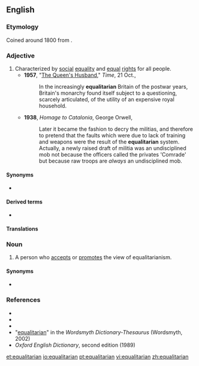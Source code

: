 ==English==

===Etymology===
Coined around 1800 from {{suffix|equality|arian|lang=en}}.

===Adjective===
{{en-adj}}

# Characterized by [[social]] [[equality]] and [[equal]] [[right]]s for all people.
#* '''1957''', "[http://www.time.com/time/magazine/article/0,9171,937935,00.html The Queen's Husband]," ''Time'', 21 Oct.,
#*: In the increasingly '''equalitarian''' Britain of the postwar years, Britain's monarchy found itself subject to a questioning, scarcely articulated, of the utility of an expensive royal household.
#* '''1938''', ''Homage to Catalonia'', George Orwell, 
#*: Later it became the fashion to decry the militias, and therefore to pretend that the faults which were due to lack of training and weapons were the result of the '''equalitarian''' system. Actually, a newly raised draft of militia was an undisciplined mob not because the officers called the privates 'Comrade' but because raw troops are ''always'' an undisciplined mob.

====Synonyms====
* {{l|en|egalitarian}}

====Derived terms====
* {{l|en|equalitarianism}}

====Translations====
{{trans-see|egalitarian}}

===Noun===
{{en-noun}}

# A person who [[accepts]] or [[promotes]] the view of equalitarianism.

====Synonyms====
* {{l|en|egalitarian}}

===References===
* {{R:Webster 1913}}
* {{R:Dictionary.com}}
* {{R:Encarta|equalitarian}}
* "[http://www.wordsmyth.net/live/home.php?script=search&matchent=equalitarian&matchtype=exact equalitarian]" in the ''Wordsmyth Dictionary-Thesaurus'' (Wordsmyth, 2002)
* ''Oxford English Dictionary'', second edition (1989)

[[et:equalitarian]]
[[io:equalitarian]]
[[pt:equalitarian]]
[[vi:equalitarian]]
[[zh:equalitarian]]